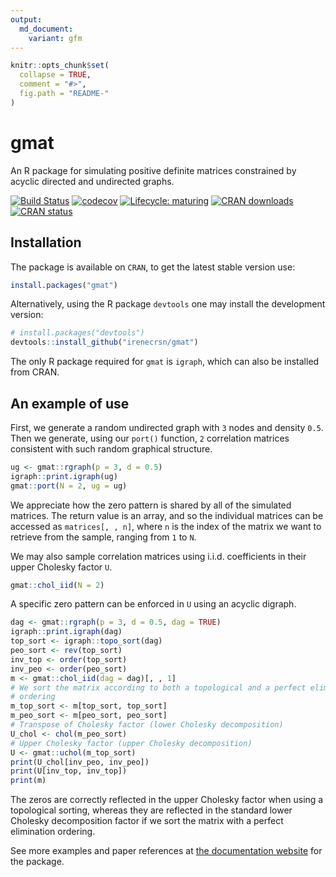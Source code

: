 ```yaml
---
output:
  md_document:
    variant: gfm 
---
```


<!-- README.md is generated from README.Rmd. Please edit that file -->

```r
knitr::opts_chunk$set(
  collapse = TRUE,
  comment = "#>",
  fig.path = "README-"
)
```

# gmat
An R package for simulating positive definite matrices constrained by acyclic
directed and undirected graphs.

[![Build Status](https://travis-ci.com/irenecrsn/gmat.svg?branch=master)](https://travis-ci.com/irenecrsn/gmat)
[![codecov](https://codecov.io/gh/irenecrsn/gmat/branch/dev/graph/badge.svg)](https://codecov.io/gh/irenecrsn/gmat)
[![Lifecycle: maturing](https://img.shields.io/badge/lifecycle-maturing-blue.svg)](https://www.tidyverse.org/lifecycle/#maturing)
[![CRAN downloads](http://cranlogs.r-pkg.org/badges/grand-total/gmat)](https://CRAN.R-project.org/package=gmat)
[![CRAN status](http://www.r-pkg.org/badges/version/gmat)](https://CRAN.R-project.org/package=gmat)

## Installation

The package is available on `CRAN`, to get the latest stable version use:
```r
install.packages("gmat")
```

Alternatively, using the R package `devtools` one may install the development version:
```r
# install.packages("devtools")
devtools::install_github("irenecrsn/gmat")
```

The only R package required for `gmat` is `igraph`, which can also be installed
from CRAN.

## An example of use 

First, we generate a random undirected graph with `3` nodes and density `0.5`.
Then we generate, using our `port()` function, `2` correlation matrices
consistent with such random graphical structure.

```r
ug <- gmat::rgraph(p = 3, d = 0.5)
igraph::print.igraph(ug)
gmat::port(N = 2, ug = ug)
```

We appreciate how the zero pattern is shared by all of the simulated matrices.
The return value is an array, and so the individual matrices can be accessed as
`matrices[, , n]`, where `n` is the index of the matrix we want to retrieve from
the sample, ranging from `1` to `N`.

We may also sample correlation matrices using i.i.d.  coefficients in their
upper Cholesky factor `U`.
```r
gmat::chol_iid(N = 2)
```
A specific zero pattern can be enforced in `U` using an acyclic digraph.
```r
dag <- gmat::rgraph(p = 3, d = 0.5, dag = TRUE)
igraph::print.igraph(dag)
top_sort <- igraph::topo_sort(dag)
peo_sort <- rev(top_sort)
inv_top <- order(top_sort)
inv_peo <- order(peo_sort)
m <- gmat::chol_iid(dag = dag)[, , 1]
# We sort the matrix according to both a topological and a perfect elimination
# ordering
m_top_sort <- m[top_sort, top_sort]
m_peo_sort <- m[peo_sort, peo_sort]
# Transpose of Cholesky factor (lower Cholesky decomposition)
U_chol <- chol(m_peo_sort) 
# Upper Cholesky factor (upper Cholesky decomposition)
U <- gmat::uchol(m_top_sort)
print(U_chol[inv_peo, inv_peo])
print(U[inv_top, inv_top])
print(m)
```
The zeros are correctly reflected in the upper Cholesky factor when using a
topological sorting, whereas they are reflected in the standard lower Cholesky
decomposition factor if we sort the matrix with a perfect elimination ordering.

See more examples and paper references at [the documentation
website](https://irenecrsn.github.io/gmat/) for the package.
